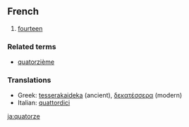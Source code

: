 ==French==

#[[fourteen]]

===Related terms===
*[[quatorzième]]

===Translations===

*Greek: [[tesserakaideka]] (ancient), [[δεκατέσσερα]] (modern)
*Italian: [[quattordici]]
[[ja:quatorze]]